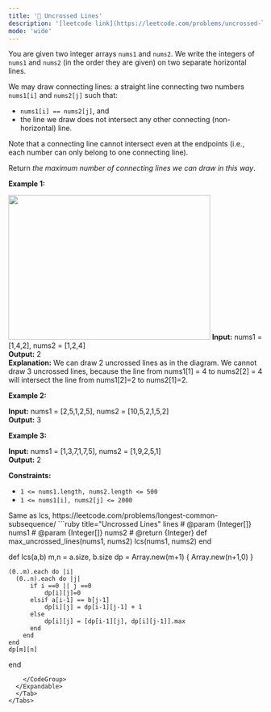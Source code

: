 ```yaml
---
title: '🧀 Uncrossed Lines'
description: '[leetcode link](https://leetcode.com/problems/uncrossed-lines/description/)'
mode: 'wide'
---
```

<Tabs>
  <Tab title="Question" icon="circle-question" iconType="regular">
    <Card>
      <p>You are given two integer arrays <code>nums1</code> and <code>nums2</code>. We write the integers of <code>nums1</code> and <code>nums2</code> (in the order they are given) on two separate horizontal lines.</p>  <p>We may draw connecting lines: a straight line connecting two numbers <code>nums1[i]</code> and <code>nums2[j]</code> such that:</p>  <ul>  <li><code>nums1[i] == nums2[j]</code>, and</li>  <li>the line we draw does not intersect any other connecting (non-horizontal) line.</li> </ul>  <p>Note that a connecting line cannot intersect even at the endpoints (i.e., each number can only belong to one connecting line).</p>  <p>Return <em>the maximum number of connecting lines we can draw in this way</em>.</p>   <p><strong class="example">Example 1:</strong></p> <img alt="" src="https://assets.leetcode.com/uploads/2019/04/26/142.png" style="width: 400px; height: 286px;" />  <strong>Input:</strong> nums1 = [1,4,2], nums2 = [1,2,4] <br/> <strong>Output:</strong> 2 <br/> <strong>Explanation:</strong> We can draw 2 uncrossed lines as in the diagram. We cannot draw 3 uncrossed lines, because the line from nums1[1] = 4 to nums2[2] = 4 will intersect the line from nums1[2]=2 to nums2[1]=2.   <p><strong class="example">Example 2:</strong></p>   <strong>Input:</strong> nums1 = [2,5,1,2,5], nums2 = [10,5,2,1,5,2] <br/> <strong>Output:</strong> 3   <p><strong class="example">Example 3:</strong></p>   <strong>Input:</strong> nums1 = [1,3,7,1,7,5], nums2 = [1,9,2,5,1] <br/> <strong>Output:</strong> 2    <p><strong>Constraints:</strong></p>  <ul>  <li><code>1 &lt;= nums1.length, nums2.length &lt;= 500</code></li>  <li><code>1 &lt;= nums1[i], nums2[j] &lt;= 2000</code></li> </ul> 
    </Card>
  </Tab>
  <Tab title="Solution" icon="lightbulb" iconType="regular" >
    <Card>
      Same as lcs, https://leetcode.com/problems/longest-common-subsequence/
    </Card>
  <Expandable title="code">
    <CodeGroup dropdown>
```ruby title="Uncrossed Lines" lines
# @param {Integer[]} nums1
# @param {Integer[]} nums2
# @return {Integer}
def max_uncrossed_lines(nums1, nums2)
   lcs(nums1, nums2) 
end


def lcs(a,b)
    m,n = a.size, b.size
    dp = Array.new(m+1) { Array.new(n+1,0) }

    (0..m).each do |i|
      (0..n).each do |j|
          if i ==0 || j ==0
              dp[i][j]=0
          elsif a[i-1] == b[j-1]
              dp[i][j] = dp[i-1][j-1] + 1
          else
              dp[i][j] = [dp[i-1][j], dp[i][j-1]].max
          end
        end
    end
    dp[m][n]
end
```
    </CodeGroup>
  </Expandable>
  </Tab>
</Tabs>